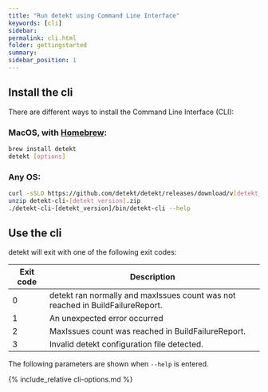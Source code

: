 ```yaml
---
title: "Run detekt using Command Line Interface"
keywords: [cli]
sidebar: 
permalink: cli.html
folder: gettingstarted
summary:
sidebar_position: 1
---
```



## Install the cli

There are different ways to install the Command Line Interface (CLI):

### MacOS, with [Homebrew](https://brew.sh/):
```sh
brew install detekt
detekt [options]
```

### Any OS:

<DetektVersionBanner/>

```sh
curl -sSLO https://github.com/detekt/detekt/releases/download/v[detekt_version]/detekt-cli-[detekt_version].zip
unzip detekt-cli-[detekt_version].zip
./detekt-cli-[detekt_version]/bin/detekt-cli --help
```

## Use the cli

detekt will exit with one of the following exit codes:

| Exit code | Description                                                                    |
|-----------|--------------------------------------------------------------------------------|
| 0         | detekt ran normally and maxIssues count was not reached in BuildFailureReport. |
| 1         | An unexpected error occurred                                                   |
| 2         | MaxIssues count was reached in BuildFailureReport.                             |
| 3         | Invalid detekt configuration file detected.                                    |

The following parameters are shown when `--help` is entered.

{% include_relative cli-options.md %}

